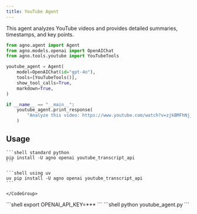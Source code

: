 ```yaml
---
title: YouTube Agent
---
```


This agent analyzes YouTube videos and provides detailed summaries, timestamps, and key points.

```python youtube_agent.py
from agno.agent import Agent
from agno.models.openai import OpenAIChat
from agno.tools.youtube import YouTubeTools

youtube_agent = Agent(
    model=OpenAIChat(id="gpt-4o"),
    tools=[YouTubeTools()],
    show_tool_calls=True,
    markdown=True,
)

if __name__ == "__main__":
    youtube_agent.print_response(
        "Analyze this video: https://www.youtube.com/watch?v=zjkBMFhNj_g", stream=True
    )
```

## Usage

<Steps>
  <Step title="Install libraries">
    <CodeGroup>

    ```shell standard python
    pip install -U agno openai youtube_transcript_api
    ```

    ```shell using uv
    uv pip install -U agno openai youtube_transcript_api
    ```

    </CodeGroup>
  </Step>

  <Step title="Export API keys">
    ```shell
    export OPENAI_API_KEY=***
    ```
  </Step>

  <Step title="Run the agent">
    ```shell
    python youtube_agent.py
    ```
  </Step>

</Steps>